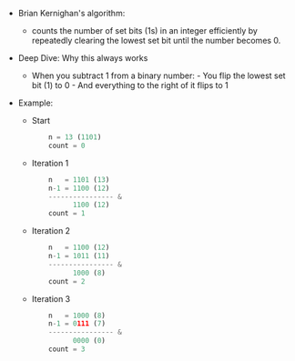 - Brian Kernighan's algorithm:
    - counts the number of set bits (1s) in an integer efficiently by             repeatedly clearing the lowest set bit until the number becomes 0.

- Deep Dive: Why this always works
    - When you subtract 1 from a binary number:
            - You flip the lowest set bit (1) to 0
            - And everything to the right of it flips to 1

- Example:
    - Start
        ```python
            n = 13 (1101)
            count = 0
        ```
    - Iteration 1
        ```python
            n   = 1101 (13)
            n-1 = 1100 (12)
            ---------------- &
                  1100 (12)
            count = 1
        ```
    - Iteration 2
        ```python
            n   = 1100 (12)
            n-1 = 1011 (11)
            ---------------- &
                  1000 (8)
            count = 2
        ```
    - Iteration 3
        ```python
            n   = 1000 (8)
            n-1 = 0111 (7)
            ---------------- &
                  0000 (0)
            count = 3
        ```